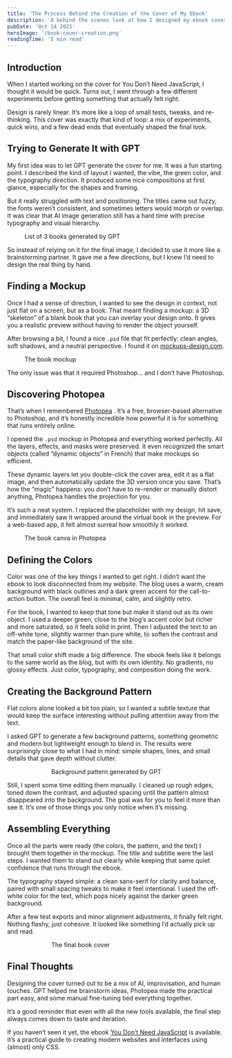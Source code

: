 ```yaml
---
title: 'The Process Behind the Creation of the Cover of My Ebook'
description: 'A behind the scenes look at how I designed my ebook cover, from AI drafts and Photopea mockups to color matching and a clean, minimal design style.'
pubDate: 'Oct 14 2025'
heroImage: '/book-cover-creation.png'
readingTime: '5 min read'
---
```



## Introduction

When I started working on the cover for You Don’t Need JavaScript, I thought it would be quick.
Turns out, I went through a few different experiments before getting something that actually felt right.

Design is rarely linear. It’s more like a loop of small tests, tweaks, and re-thinking. This cover was exactly that kind of loop: a mix of experiments, quick wins, and a few dead ends that eventually shaped the final look.

## Trying to Generate It with GPT

My first idea was to let GPT generate the cover for me.
It was a fun starting point. I described the kind of layout I wanted, the vibe, the green color, and the typography direction. It produced some nice compositions at first glance, especially for the shapes and framing.

But it really struggled with text and positioning.
The titles came out fuzzy, the fonts weren’t consistent, and sometimes letters would morph or overlap. It was clear that AI image generation still has a hard time with precise typography and visual hierarchy.

<figure>
  <Picture
    src={bookcover}
    alt="List of 3 books generated by GPT"
    width="1396"
    height="592"
    style="border: 2px solid var(--border);
    border-radius: 0;
    display: block; 
		margin: auto;"
  />
  <figcaption>List of 3 books generated by GPT</figcaption>
</figure>

So instead of relying on it for the final image, I decided to use it more like a brainstorming partner. It gave me a few directions, but I knew I’d need to design the real thing by hand.

## Finding a Mockup

Once I had a sense of direction, I wanted to see the design in context, not just flat on a screen, but as a book.
That meant finding a mockup: a 3D “skeleton” of a blank book that you can overlay your design onto. It gives you a realistic preview without having to render the object yourself.

After browsing a bit, I found a nice `.psd` file that fit perfectly: clean angles, soft shadows, and a neutral perspective. I found it on [mockups-design.com](https://mockups-design.com/free-book-mockups/).

<figure>
  <Picture
    src={emptybook}
    alt="The book mockup"
    width="1741"
    height="964"
    style="border: 2px solid var(--border);
    border-radius: 0;
    display: block; 
		margin: auto;"
  />
  <figcaption>The book mockup</figcaption>
</figure>

The only issue was that it required Photoshop… and I don’t have Photoshop.

## Discovering Photopea

That’s when I remembered [Photopea](https://www.photopea.com/)
.
It’s a free, browser-based alternative to Photoshop, and it’s honestly incredible how powerful it is for something that runs entirely online.

I opened the `.psd` mockup in Photopea and everything worked perfectly.
All the layers, effects, and masks were preserved. It even recognized the smart objects (called “dynamic objects” in French) that make mockups so efficient.

These dynamic layers let you double-click the cover area, edit it as a flat image, and then automatically update the 3D version once you save.
That’s how the “magic” happens: you don’t have to re-render or manually distort anything, Photopea handles the projection for you.

It’s such a neat system. I replaced the placeholder with my design, hit save, and immediately saw it wrapped around the virtual book in the preview.
For a web-based app, it felt almost surreal how smoothly it worked.

<figure>
  <Picture
    src={photopea}
    alt="The book canva in Photopea"
    width="1741"
    height="964"
    style="border: 2px solid var(--border);
    border-radius: 0;
    display: block; 
		margin: auto;"
  />
  <figcaption>The book canva in Photopea</figcaption>
</figure>

## Defining the Colors

Color was one of the key things I wanted to get right. I didn’t want the ebook to look disconnected from my website.
The blog uses a warm, cream background with black outlines and a dark green accent for the call-to-action button. The overall feel is minimal, calm, and slightly retro.

For the book, I wanted to keep that tone but make it stand out as its own object.
I used a deeper green, close to the blog’s accent color but richer and more saturated, so it feels solid in print. Then I adjusted the text to an off-white tone, slightly warmer than pure white, to soften the contrast and match the paper-like background of the site.

That small color shift made a big difference. The ebook feels like it belongs to the same world as the blog, but with its own identity.
No gradients, no glossy effects. Just color, typography, and composition doing the work.

## Creating the Background Pattern

Flat colors alone looked a bit too plain, so I wanted a subtle texture that would keep the surface interesting without pulling attention away from the text.

I asked GPT to generate a few background patterns, something geometric and modern but lightweight enough to blend in.
The results were surprisingly close to what I had in mind: simple shapes, lines, and small details that gave depth without clutter.

<figure>
  <Picture
    src={backgroundpattern}
    alt="Background pattern generated by GPT"
    width="1024"
    height="1536"
    style="border: 2px solid var(--border);
    border-radius: 0;
    display: block; 
		margin: auto;
		max-width: 300px;"
  />
  <figcaption>Background pattern generated by GPT</figcaption>
</figure>

Still, I spent some time editing them manually.
I cleaned up rough edges, toned down the contrast, and adjusted spacing until the pattern almost disappeared into the background. The goal was for you to feel it more than see it.
It’s one of those things you only notice when it’s missing.

## Assembling Everything

Once all the parts were ready (the colors, the pattern, and the text) I brought them together in the mockup.
The title and subtitle were the last steps. I wanted them to stand out clearly while keeping that same quiet confidence that runs through the ebook.

The typography stayed simple: a clean sans-serif for clarity and balance, paired with small spacing tweaks to make it feel intentional.
I used the off-white color for the text, which pops nicely against the darker green background.

After a few test exports and minor alignment adjustments, it finally felt right.
Nothing flashy, just cohesive. It looked like something I’d actually pick up and read.

<figure>
  <Picture
    src={finalbookcover}
    alt="The final book cover"
    width="1024"
    height="1536"
    style="border: 2px solid var(--border);
    border-radius: 0;
    display: block; 
		margin: auto;
		max-width: 300px;"
  />
  <figcaption>The final book cover</figcaption>
</figure>

## Final Thoughts

Designing the cover turned out to be a mix of AI, improvisation, and human touches.
GPT helped me brainstorm ideas, Photopea made the practical part easy, and some manual fine-tuning tied everything together.

It’s a good reminder that even with all the new tools available, the final step always comes down to taste and iteration.

If you haven’t seen it yet, the ebook [You Don’t Need JavaScript](https://theosoti.com/you-dont-need-js/) is available.
It’s a practical guide to creating modern websites and interfaces using (almost) only CSS.
